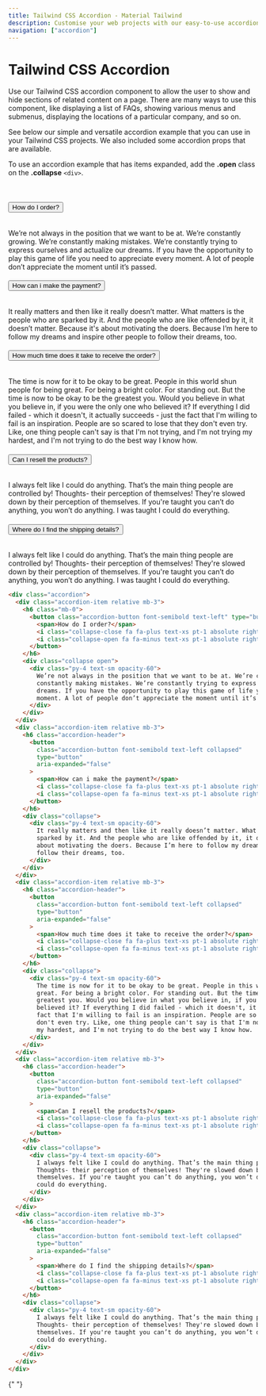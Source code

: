 ```yaml
---
title: Tailwind CSS Accordion - Material Tailwind
description: Customise your web projects with our easy-to-use accordion component for Tailwind CSS using Material Design guidelines.
navigation: ["accordion"]
---
```


# Tailwind CSS Accordion

Use our Tailwind CSS accordion component to allow the user to show and hide sections of related content on a page. There are many ways to use this component, like displaying a list of FAQs, showing various menus and submenus, displaying the locations of a particular company, and so on.

See below our simple and versatile accordion example that you can use in your Tailwind CSS projects. We also included some accordion props that are available.

To use an accordion example that has items expanded, add the **.open** class on the **.collapse** `<div>`.

<br />
<ComponentCard id="accordion">
  <div className="accordion">
    <div className="accordion-item relative mb-3">
      <h6 className="mb-0">
        <button
          className="accordion-button font-semibold text-left"
          type="button"
          aria-expanded="false"
        >
          <span>How do I order?</span>
          <i
            className="collapse-close fa fa-plus text-xs pt-1 absolute right-0"
            aria-hidden="true"
          ></i>
          <i
            className="collapse-open fa fa-minus text-xs pt-1 absolute right-0"
            aria-hidden="true"
          ></i>
        </button>
      </h6>
      <div className="collapse open">
        <div className="py-4 text-sm opacity-60">
          We’re not always in the position that we want to be at. We’re constantly growing. We’re
          constantly making mistakes. We’re constantly trying to express ourselves and actualize our
          dreams. If you have the opportunity to play this game of life you need to appreciate every
          moment. A lot of people don’t appreciate the moment until it’s passed.
        </div>
      </div>
    </div>
    <div className="accordion-item relative mb-3">
      <h6 className="accordion-header">
        <button
          className="accordion-button font-semibold text-left collapsed"
          type="button"
          aria-expanded="false"
        >
          <span>How can i make the payment?</span>
          <i
            className="collapse-close fa fa-plus text-xs pt-1 absolute right-0"
            aria-hidden="true"
          ></i>
          <i
            className="collapse-open fa fa-minus text-xs pt-1 absolute right-0"
            aria-hidden="true"
          ></i>
        </button>
      </h6>
      <div className="collapse">
        <div className="py-4 text-sm opacity-60">
          It really matters and then like it really doesn’t matter. What matters is the people who
          are sparked by it. And the people who are like offended by it, it doesn’t matter. Because
          it's about motivating the doers. Because I’m here to follow my dreams and inspire other
          people to follow their dreams, too.
        </div>
      </div>
    </div>
    <div className="accordion-item relative mb-3">
      <h6 className="accordion-header">
        <button
          className="accordion-button font-semibold text-left collapsed"
          type="button"
          aria-expanded="false"
        >
          <span>How much time does it take to receive the order?</span>
          <i
            className="collapse-close fa fa-plus text-xs pt-1 absolute right-0"
            aria-hidden="true"
          ></i>
          <i
            className="collapse-open fa fa-minus text-xs pt-1 absolute right-0"
            aria-hidden="true"
          ></i>
        </button>
      </h6>
      <div className="collapse">
        <div className="py-4 text-sm opacity-60">
          The time is now for it to be okay to be great. People in this world shun people for being
          great. For being a bright color. For standing out. But the time is now to be okay to be
          the greatest you. Would you believe in what you believe in, if you were the only one who
          believed it? If everything I did failed - which it doesn't, it actually succeeds - just
          the fact that I'm willing to fail is an inspiration. People are so scared to lose that
          they don't even try. Like, one thing people can't say is that I'm not trying, and I'm not
          trying my hardest, and I'm not trying to do the best way I know how.
        </div>
      </div>
    </div>
    <div className="accordion-item relative mb-3">
      <h6 className="accordion-header">
        <button
          className="accordion-button font-semibold text-left collapsed"
          type="button"
          aria-expanded="false"
        >
          <span>Can I resell the products?</span>
          <i
            className="collapse-close fa fa-plus text-xs pt-1 absolute right-0"
            aria-hidden="true"
          ></i>
          <i
            className="collapse-open fa fa-minus text-xs pt-1 absolute right-0"
            aria-hidden="true"
          ></i>
        </button>
      </h6>
      <div className="collapse">
        <div className="py-4 text-sm opacity-60">
          I always felt like I could do anything. That’s the main thing people are controlled by!
          Thoughts- their perception of themselves! They're slowed down by their perception of
          themselves. If you're taught you can’t do anything, you won’t do anything. I was taught I
          could do everything.
        </div>
      </div>
    </div>
    <div className="accordion-item relative mb-3">
      <h6 className="accordion-header">
        <button
          className="accordion-button font-semibold text-left collapsed"
          type="button"
          aria-expanded="false"
        >
          <span>Where do I find the shipping details?</span>
          <i
            className="collapse-close fa fa-plus text-xs pt-1 absolute right-0"
            aria-hidden="true"
          ></i>
          <i
            className="collapse-open fa fa-minus text-xs pt-1 absolute right-0"
            aria-hidden="true"
          ></i>
        </button>
      </h6>
      <div className="collapse">
        <div className="py-4 text-sm opacity-60">
          I always felt like I could do anything. That’s the main thing people are controlled by!
          Thoughts- their perception of themselves! They're slowed down by their perception of
          themselves. If you're taught you can’t do anything, you won’t do anything. I was taught I
          could do everything.
        </div>
      </div>
    </div>
  </div>
</ComponentCard>

```html showLineNumbers
<div class="accordion">
  <div class="accordion-item relative mb-3">
    <h6 class="mb-0">
      <button class="accordion-button font-semibold text-left" type="button" aria-expanded="false">
        <span>How do I order?</span>
        <i class="collapse-close fa fa-plus text-xs pt-1 absolute right-0" aria-hidden="true"></i>
        <i class="collapse-open fa fa-minus text-xs pt-1 absolute right-0" aria-hidden="true"></i>
      </button>
    </h6>
    <div class="collapse open">
      <div class="py-4 text-sm opacity-60">
        We’re not always in the position that we want to be at. We’re constantly growing. We’re
        constantly making mistakes. We’re constantly trying to express ourselves and actualize our
        dreams. If you have the opportunity to play this game of life you need to appreciate every
        moment. A lot of people don’t appreciate the moment until it’s passed.
      </div>
    </div>
  </div>
  <div class="accordion-item relative mb-3">
    <h6 class="accordion-header">
      <button
        class="accordion-button font-semibold text-left collapsed"
        type="button"
        aria-expanded="false"
      >
        <span>How can i make the payment?</span>
        <i class="collapse-close fa fa-plus text-xs pt-1 absolute right-0" aria-hidden="true"></i>
        <i class="collapse-open fa fa-minus text-xs pt-1 absolute right-0" aria-hidden="true"></i>
      </button>
    </h6>
    <div class="collapse">
      <div class="py-4 text-sm opacity-60">
        It really matters and then like it really doesn’t matter. What matters is the people who are
        sparked by it. And the people who are like offended by it, it doesn’t matter. Because it's
        about motivating the doers. Because I’m here to follow my dreams and inspire other people to
        follow their dreams, too.
      </div>
    </div>
  </div>
  <div class="accordion-item relative mb-3">
    <h6 class="accordion-header">
      <button
        class="accordion-button font-semibold text-left collapsed"
        type="button"
        aria-expanded="false"
      >
        <span>How much time does it take to receive the order?</span>
        <i class="collapse-close fa fa-plus text-xs pt-1 absolute right-0" aria-hidden="true"></i>
        <i class="collapse-open fa fa-minus text-xs pt-1 absolute right-0" aria-hidden="true"></i>
      </button>
    </h6>
    <div class="collapse">
      <div class="py-4 text-sm opacity-60">
        The time is now for it to be okay to be great. People in this world shun people for being
        great. For being a bright color. For standing out. But the time is now to be okay to be the
        greatest you. Would you believe in what you believe in, if you were the only one who
        believed it? If everything I did failed - which it doesn't, it actually succeeds - just the
        fact that I'm willing to fail is an inspiration. People are so scared to lose that they
        don't even try. Like, one thing people can't say is that I'm not trying, and I'm not trying
        my hardest, and I'm not trying to do the best way I know how.
      </div>
    </div>
  </div>
  <div class="accordion-item relative mb-3">
    <h6 class="accordion-header">
      <button
        class="accordion-button font-semibold text-left collapsed"
        type="button"
        aria-expanded="false"
      >
        <span>Can I resell the products?</span>
        <i class="collapse-close fa fa-plus text-xs pt-1 absolute right-0" aria-hidden="true"></i>
        <i class="collapse-open fa fa-minus text-xs pt-1 absolute right-0" aria-hidden="true"></i>
      </button>
    </h6>
    <div class="collapse">
      <div class="py-4 text-sm opacity-60">
        I always felt like I could do anything. That’s the main thing people are controlled by!
        Thoughts- their perception of themselves! They're slowed down by their perception of
        themselves. If you're taught you can’t do anything, you won’t do anything. I was taught I
        could do everything.
      </div>
    </div>
  </div>
  <div class="accordion-item relative mb-3">
    <h6 class="accordion-header">
      <button
        class="accordion-button font-semibold text-left collapsed"
        type="button"
        aria-expanded="false"
      >
        <span>Where do I find the shipping details?</span>
        <i class="collapse-close fa fa-plus text-xs pt-1 absolute right-0" aria-hidden="true"></i>
        <i class="collapse-open fa fa-minus text-xs pt-1 absolute right-0" aria-hidden="true"></i>
      </button>
    </h6>
    <div class="collapse">
      <div class="py-4 text-sm opacity-60">
        I always felt like I could do anything. That’s the main thing people are controlled by!
        Thoughts- their perception of themselves! They're slowed down by their perception of
        themselves. If you're taught you can’t do anything, you won’t do anything. I was taught I
        could do everything.
      </div>
    </div>
  </div>
</div>
```

{" "}
